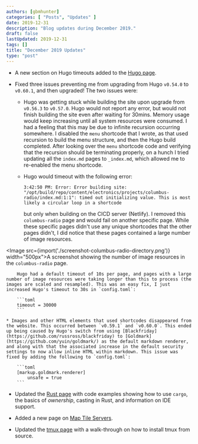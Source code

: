 ```yaml
---
authors: [gbmhunter]
categories: [ "Posts", "Updates" ]
date: 2019-12-31
description: "Blog updates during December 2019."
draft: false
lastUpdated: 2019-12-31
tags: []
title: "December 2019 Updates"
type: "post"
---
```



* A new section on Hugo timeouts added to the [Hugo page](/programming/website-design/static-website-generators/hugo#page-rendering-timeouts).

* Fixed three issues preventing me from upgrading from Hugo `v0.54.0` to `v0.60.1`, and then upgraded! The two issues were:

    * Hugo was getting stuck while building the site upon upgrade from `v0.56.3` to `v0.57.0`. Hugo would not report any error, but would not finish building the site even after waiting for 30mins. Memory usage would keep increasing until all system resources were consumed. I had a feeling that this may be due to infinite recursion occurring somewhere. I disabled the `menu` shortcode that I wrote, as that used recursion to build the menu structure, and then the Hugo build completed. After looking over the `menu` shortcode code and verifying that the recursion should be terminating properly, on a hunch I tried updating all the `index.md` pages to `_index.md`, which allowed me to re-enabled the menu shortcode.

    * Hugo would timeout with the following error:

        ```text
        3:42:50 PM: Error: Error building site: "/opt/build/repo/content/electronics/projects/columbus-radio/index.md:1:1": timed out initializing value. This is most likely a circular loop in a shortcode
        ```

        but only when building on the CICD server (Netlify). I removed this `columbus-radio` page and would fail on another specific page. While these specific pages didn't use any unique shortcodes that the other pages didn't, I did notice that these pages contained a large number of image resources.

    
<Image src={import('./screenshot-columbus-radio-directory.png')} width="500px">A screenshot showing the number of image resources in the `columbus-radio` page.</Image>

        Hugo had a default timeout of 10s per page, and pages with a large number of image resources were taking longer than this to process (the images are scaled and resampled). This was an easy fix, I just increased Hugo's timeout to 30s in `config.toml`:

        ```toml
        timeout = 30000
        ```

    * Images and other HTML elements that used shortcodes disappeared from the website. This occurred between `v0.59.1` and `v0.60.0`. This ended up being caused by Hugo's switch from using [Blackfriday](https://github.com/russross/blackfriday) to [Goldmark](https://github.com/yuin/goldmark/) as the default markdown renderer, and along with that the associated increase in the default security settings to now allow inline HTML within markdown. This issue was fixed by adding the following to `config.toml`:

        ```toml
        [markup.goldmark.renderer]
            unsafe = true
        ```

* Updated the [Rust page](/programming/languages/rust) with code examples showing how to use `cargo`, the basics of _ownership_, casting in Rust, and information on IDE support.

* Added a new page on [Map Tile Servers](/space/map-tile-servers).

* Updated the [tmux page](/programming/operating-systems/linux/programs/tmux) with a walk-through on how to install tmux from source.
